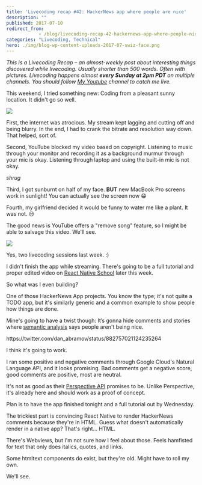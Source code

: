 ```yaml
---
title: 'Livecoding recap #42: HackerNews app where people are nice'
description: ""
published: 2017-07-10
redirect_from: 
            - /blog/livecoding-recap-42-hackernews-app-where-people-nice/swizec/7701
categories: "Livecoding, Technical"
hero: ./img/blog-wp-content-uploads-2017-07-swiz-face.png
---
```

_This is a Livecoding Recap – an almost-weekly post about interesting things discovered while livecoding. Usually shorter than 500 words. Often with pictures. Livecoding happens almost **every Sunday at 2pm PDT** on multiple channels. You should follow [My Youtube](https://www.youtube.com/TheSwizec) channel to catch me live._



This weekend, I tried something new: Coding from a pleasant sunny location. It didn't go so well.



![](./img/blog-wp-content-uploads-2017-07-swiz-face.png)



First, the internet was atrocious. My stream kept lagging and cutting off and being blurry. In the end, I had to crank the bitrate and resolution way down. That helped, sort of.



Second, YouTube blocked my video based on copyright. Listening to music through your monitor and recording it as a background murmur through your mic is okay. Listening through laptop and using the built-in mic is not okay.



_shrug_



Third, I got sunburnt on half of my face. **BUT** new MacBook Pro screens work in sunlight! You can actually see the screen now 😁



Fourth, my girlfriend decided it would be funny to water me like a plant. It was not. 😒



The good news is YouTube offers a "remove song" feature, so I might be able to salvage this video. We'll see.



![](./img/blog-wp-content-uploads-2017-07-YT-screenshot.png)







Yes, two livecoding sessions last week. :)



I didn't finish the app while streaming. There's going to be a full tutorial and proper edited video on [React Native School](http://school.shoutem.com/) later this week.



So what was I even building?



One of those HackerNews App projects. You know the type; it's not quite a TODO app, but it's similarly generic and a common example to show people how things are done.



Mine's going to have a twist though: It’s gonna hide comments and stories where [semantic analysis](https://cloud.google.com/natural-language/) says people aren't being nice.



https&#x3A;//twitter.com/dan_abramov/status/882757021124235264



I think it's going to work.



I ran some positive and negative comments through Google Cloud's Natural Language API, and it looks promising. Bad comments get a negative score, good comments are positive, most are neutral.



It's not as good as their [Perspective API](https://www.perspectiveapi.com/#/) promises to be. Unlike Perspective, it's already here and should work as a proof of concept.



Plan is to have the app finished tonight and a full tutorial out by Wednesday.



The trickiest part is convincing React Native to render HackerNews comments because they're in HTML. Guess what doesn't automatically render in a native app? That's right… HTML.



There's Webviews, but I'm not sure how I feel about those. Feels hamfisted for text that only does italics, quotes, and links.



Some htmltext components do exist, but they're old. Might have to roll my own.



We'll see.